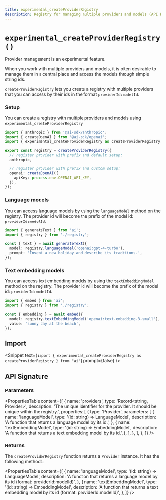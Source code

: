 ```yaml
---
title: experimental_createProviderRegistry
description: Registry for managing multiple providers and models (API Reference)
---
```


# `experimental_createProviderRegistry()`

<Note>Provider management is an experimental feature.</Note>

When you work with multiple providers and models, it is often desirable to manage them
in a central place and access the models through simple string ids.

`createProviderRegistry` lets you create a registry with multiple providers that you
can access by their ids in the format `providerId:modelId`.

### Setup

You can create a registry with multiple providers and models using `experimental_createProviderRegistry`.

```ts
import { anthropic } from '@ai-sdk/anthropic';
import { createOpenAI } from '@ai-sdk/openai';
import { experimental_createProviderRegistry as createProviderRegistry } from 'ai';

export const registry = createProviderRegistry({
  // register provider with prefix and default setup:
  anthropic,

  // register provider with prefix and custom setup:
  openai: createOpenAI({
    apiKey: process.env.OPENAI_API_KEY,
  }),
});
```

### Language models

You can access language models by using the `languageModel` method on the registry.
The provider id will become the prefix of the model id: `providerId:modelId`.

```ts highlight={"5"}
import { generateText } from 'ai';
import { registry } from './registry';

const { text } = await generateText({
  model: registry.languageModel('openai:gpt-4-turbo'),
  prompt: 'Invent a new holiday and describe its traditions.',
});
```

### Text embedding models

You can access text embedding models by using the `textEmbeddingModel` method on the registry.
The provider id will become the prefix of the model id: `providerId:modelId`.

```ts highlight={"5"}
import { embed } from 'ai';
import { registry } from './registry';

const { embedding } = await embed({
  model: registry.textEmbeddingModel('openai:text-embedding-3-small'),
  value: 'sunny day at the beach',
});
```

## Import

<Snippet
  text={`import { experimental_createProviderRegistry as createProviderRegistry } from "ai"`}
  prompt={false}
/>

## API Signature

### Parameters

<PropertiesTable
  content={[
    {
      name: 'providers',
      type: 'Record<string, Provider>',
      description:
        'The unique identifier for the provider. It should be unique within the registry.',
      properties: [
        {
          type: 'Provider',
          parameters: [
            {
              name: 'languageModel',
              type: '(id: string) => LanguageModel',
              description:
                'A function that returns a language model by its id.',
            },
            {
              name: 'textEmbeddingModel',
              type: '(id: string) => EmbeddingModel<string>',
              description:
                'A function that returns a text embedding model by its id.',
            },
          ],
        },
      ],
    },
  ]}
/>

### Returns

The `createProviderRegistry` function returns a `Provider` instance. It has the following methods:

<PropertiesTable
  content={[
    {
      name: 'languageModel',
      type: '(id: string) => LanguageModel',
      description:
        'A function that returns a language model by its id (format: providerId:modelId)',
    },
    {
      name: 'textEmbeddingModel',
      type: '(id: string) => EmbeddingModel<string>',
      description:
        'A function that returns a text embedding model by its id (format: providerId:modelId)',
    },
  ]}
/>
